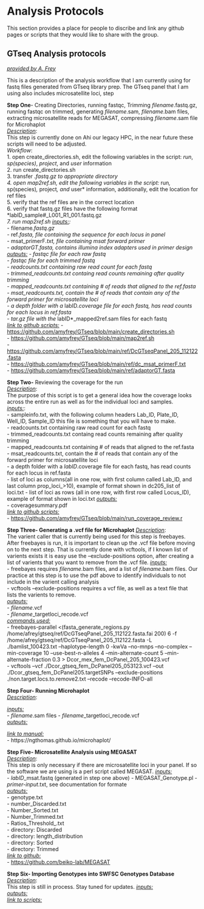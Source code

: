# Analysis Protocols {.unnumbered} 
This section provides a place for people to discribe and link any github pages or scripts that they would like to share with the group.\

## GTseq Analysis protocols \
[*provided by A. Frey*]{.underline}\

This is a description of the analysis workflow that I am currently using for fastq files generated from GTseq library prep.  The GTseq panel that I am using also includes microsatellite loci, step \

**Step One**- Creating Directories, running fastqc, Trimming *filename*.fastq.gz, running fastqc on trimmed, generating *filename*.sam, *filename*.bam files, extracting microsatellite reads for MEGASAT, compressing *filename*.sam file for Microhaplot\
[*Description*]{.underline}:\
This step is currently done on Ahi our legacy HPC, in the near future these scripts will need to be adjusted.\
*Workflow*:\
1. open create_directories.sh, edit the following variables in the script: *run*, *sp(species)*, *project*, and *user* information\
2. run create_directories.sh\
3. transfer *.fastq.gz to appropriate directory\
4. open map2ref.sh, edit the following variables in the script: *run*, *sp(species)*, *project*, and *user* information, additionally, edit the location for ref files\
5. verify that the ref files are in the correct location\
6. verify that fastq.gz files have the following format *labID_sample#_L001_R1_001.fastq.gz*\
7. run map2ref.sh
[*inputs:*]{.underline}:\
  - *filename*.fastq.gz \
  - *ref*.fasta, file containing the sequence for each locus in panel\
  - *msat_primerF*.txt,  file containing msat forward primer\
  - adaptorGT.fasta, contains illumina index adapters used in primer design\
[*outputs:*]{.underline}
  - fastqc file for each raw fastq\
  - fastqc file for each trimmed fastq\
  - readcounts.txt containing raw read count for each fastq\
  - trimmed_readcounts.txt containg read counts remaining after quality trimming\
  - mapped_readcounts.txt containing # of reads that aligned to the ref.fasta\
  - msat_readcounts.txt, contain the # of reads that contain any of the forward primer for microsatellite loci\
  - a depth folder with a *labID*.coverage file for each fastq, has read counts for each locus in ref.fasta\
  - tar.gz file with the *labID*_mapped2ref.sam files for each fastq\
[*link to github scripts:*]{.underline}
  - <https://github.com/amyfrey/GTseq/blob/main/create_directories.sh>\
  - <https://github.com/amyfrey/GTseq/blob/main/map2ref.sh>\
  - <https://github.com/amyfrey/GTseq/blob/main/ref/DcGTseqPanel_205_112122.fasta>\
  - <https://github.com/amyfrey/GTseq/blob/main/ref/dc_msat_primerF.txt>\
  - <https://github.com/amyfrey/GTseq/blob/main/ref/adaptorGT.fasta>\

**Step Two-** Reviewing the coverage for the run\
[*Description*]{.underline}:\
The purpose of this script is to get a general idea how the coverage looks across the entire run as well as for the individual loci and samples.\
[*inputs:*]{.underline}:\
  - sampleinfo.txt, with the following column headers Lab_ID, Plate_ID, Well_ID, Sample_ID this file is something that you will have to make.\
  - readcounts.txt containing raw read count for each fastq\
  - trimmed_readcounts.txt containg read counts remaining after quality trimming\
  - mapped_readcounts.txt containing # of reads that aligned to the ref.fasta\
  - msat_readcounts.txt, contain the # of reads that contain any of the forward primer for microsatellite loci\
  - a depth folder with a *labID*.coverage file for each fastq, has read counts for each locus in ref.fasta\
  - list of loci as columns(all in one row, with first column called Lab_ID, and last column prop_loci_>10), example of format shown in dc205_list of loci.txt
  - list of loci as rows (all in one row, with first row called Locus_ID), example of format shown in loci.txt
[*outputs:*]{.underline}\
  - coveragesummary.pdf\
[*link to github scripts:*]{.underline}\
  - <https://github.com/amyfrey/GTseq/blob/main/run_coverage_review.r>

**Step Three- Generating a .vcf file for Microhaplot**
[*Description*]{.underline}:\
The varient caller that is currently being used for this step is freebayes. After freebayes is run, it is important to clean up the .vcf file before moving on to the next step. That is currently done with vcftools, if I known list of varients exists it is easy use the --exclude-positions option, after creating a list of varients that you want to remove from the .vcf file.
[*inputs:*]{.underline}\
  - freebayes requires *filename*.bam files, and a list of *filename*.bam files. Our practice at this step is to use the pdf above to identify individuals to not include in the varient calling analysis\
  - vcftools --exclude-positions requires a vcf file, as well as a text file that lists the varients to remove.\
[*outputs:*]{.underline}\
   - *filename*.vcf\
   - *filename*_targetloci_recode.vcf\
[*commands used:*]{.underline}\
  - freebayes-parallel <(fasta_generate_regions.py /home/afrey/gtseq/ref/DcGTseqPanel_205_112122.fasta.fai 200) 6 -f /home/afrey/gtseq/ref/DcGTseqPanel_205_112122.fasta -L ./bamlist_100423.txt --haplotype-length 0 -kwVa --no-mnps --no-complex --min-coverage 10 --use-best-n-alleles 4 --min-alternate-count 5 --min-alternate-fraction 0.3 > Dcor_mex_fem_DcPanel_205_100423.vcf\
  - vcftools --vcf ./Dcor_gtseq_fem_DcPanel205_053123.vcf --out ./Dcor_gtseq_fem_DcPanel205.targetSNPs --exclude-positions ./non.target.locs.to.remove2.txt --recode --recode-INFO-all\
  
**Step Four- Running Microhaplot**\
[*Description*]{.underline}:\

[*inputs:*]{.underline}\
  - *filename*.sam files
  - *filename*_targetloci_recode.vcf\
[*outputs:*]{.underline}\

[*link to manual:*]{.underline}\
  - https://ngthomas.github.io/microhaplot/
  
**Step Five- Microsatellite Analysis using MEGASAT**\
[*Description*]{.underline}:\
This step is only necessary if there are microsatellite loci in your panel. If so the software we are using is a perl script called MEGASAT.
[*inputs:*]{.underline}\
  - *labID*_msat.fastq (generated in step one above)
  - MEGASAT_Genotype.pl
  - *primer-input*.txt, see documentation for formate\
[*outputs:*]{.underline}\
  - genotype.txt\
  - number_Discarded.txt\
  - Number_Sorted.txt\
  - Number_Trimmed.txt\
  - Ratios_Threshold_.txt\
  - directory: Discarded\
  - directory: length_distribution\
  - directory: Sorted\
  - directory: Trimmed\
[*link to github:*]{.underline}\
  - <https://github.com/beiko-lab/MEGASAT>
  
**Step Six- Importing Genotypes into SWFSC Genotypes Database**
[*Description*]{.underline}:\
This step is still in process. Stay tuned for updates.
[*inputs:*]{.underline}\
[*outputs:*]{.underline}\
[*link to scripts:*]{.underline}\

